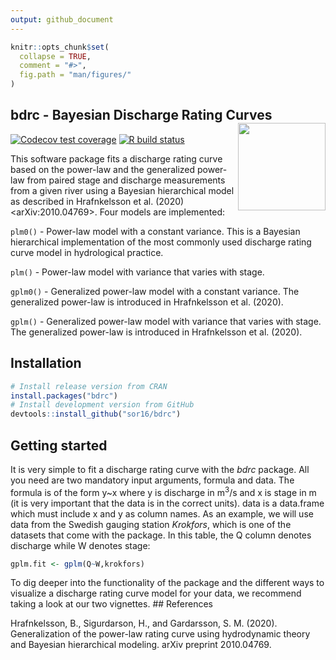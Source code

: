 ```yaml
---
output: github_document
---
```


<!-- README.md is generated from README.Rmd. Please edit that file -->

```r
knitr::opts_chunk$set(
  collapse = TRUE,
  comment = "#>",
  fig.path = "man/figures/"
)
```

## bdrc - Bayesian Discharge Rating Curves <img src="man/figures/logo.png" align="right" alt="" width="140" />
<!-- badges: start -->
[![Codecov test coverage](https://codecov.io/gh/sor16/bdrc/branch/master/graph/badge.svg)](https://codecov.io/gh/sor16/bdrc?branch=master)
[![R build status](https://github.com/sor16/bdrc/workflows/R-CMD-check/badge.svg)](https://github.com/sor16/bdrc/actions)
<!-- badges: end -->

This software package fits a discharge rating curve based on the power-law and the generalized power-law from paired stage and discharge measurements from a given river using a Bayesian hierarchical model as described in Hrafnkelsson et al. (2020) <arXiv:2010.04769>. Four models are implemented:

```plm0() ``` - Power-law model with a constant variance. This is a Bayesian hierarchical implementation of the most commonly used discharge rating curve model in hydrological practice. 

```plm() ``` - Power-law model with variance that varies with stage.

```gplm0() ``` - Generalized power-law model with a constant variance. The generalized power-law is introduced in Hrafnkelsson et al. (2020).

```gplm() ``` - Generalized power-law model with variance that varies with stage. The generalized power-law is introduced in Hrafnkelsson et al. (2020).

## Installation

```r
# Install release version from CRAN
install.packages("bdrc")
# Install development version from GitHub
devtools::install_github("sor16/bdrc")
```

## Getting started
It is very simple to fit a discharge rating curve with the _bdrc_ package. All you need are two mandatory input arguments, formula and data. The formula is of the form y~x where y is discharge in m$^3/$s and x is stage in m (it is very important that the data is in the correct units). data is a data.frame which must include x and y as column names. As an example, we will use data from the Swedish gauging station _Krokfors_, which is one of the datasets that come with the package. In this table, the Q column denotes discharge while W denotes stage:

```r
gplm.fit <- gplm(Q~W,krokfors)
```

To dig deeper into the functionality of the package and the different ways to visualize a discharge rating curve model for your data, we recommend taking a look at our two vignettes.
## References

Hrafnkelsson, B., Sigurdarson, H., and Gardarsson, S. M. (2020). Generalization of the power-law rating curve using hydrodynamic theory and Bayesian hierarchical modeling. arXiv preprint 2010.04769.

